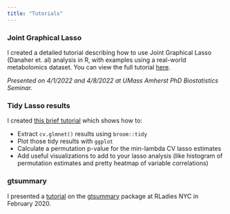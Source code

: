 ```yaml
---
title: "Tutorials"
---
```

### Joint Graphical Lasso

I created a detailed tutorial describing how to use Joint Graphical Lasso (Danaher et. al) analysis in R, with examples using a real-world metabolomics dataset. You can view the full tutorial [here](https://mljaniczek.github.io/jgl-tutorial). 

*Presented on 4/1/2022 and 4/8/2022 at UMass Amherst PhD Biostatistics Seminar.*

### Tidy Lasso results

I created [this brief tutorial](https://mljaniczek.github.io/lasso-tutorial) which shows how to:

* Extract `cv.glmnet()` results using `broom::tidy`
* Plot those tidy results with `ggplot`  
* Calculate a permutation p-value for the min-lambda CV lasso estimates  
* Add useful visualizations to add to your lasso analysis (like histogram of permutation estimates and pretty heatmap of variable correlations)  


### gtsummary

I presented a [tutorial](http://mljaniczek.github.io/gtsummary-presentation-rladies/#1) on the [gtsummary](http://www.danieldsjoberg.com/gtsummary/) package at RLadies NYC in February 2020.